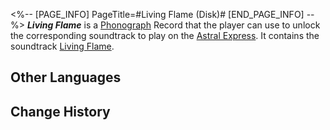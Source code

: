 <%-- [PAGE_INFO]
PageTitle=#Living Flame (Disk)#
[END_PAGE_INFO] --%>
{{Item Infobox
|title       = ''Living Flame''
|id          = 210386
|image       = Item Living Flame (Disk).png{{subst:void|<!--$UPLOAD:<<SpriteOutput/ItemFigures/210001.png>-<Item Living Flame (Disk).png>-<Item Icons>>-->}}
|type        = Disk
|invCategory = Valuables
|rarity      = 3
|effect      = 
|description = A record that can be played on the Express' phonograph. It might be a chance acquisition or a gift from someone else. All sorts of memories surge up when the music plays &mdash; the smiles, encounters, touches, and the excitement of battle. Maybe that is why people still collect records even as society rapidly advances.<br />The current record contains the track "Living Flame."
}}
{{Description|''The world burns according to a certain scale and extinguishes at a certain scale. Yet, without struggle and opposition, the world would perish.''}}
'''''Living Flame''''' is a [[Phonograph]] Record that the player can use to unlock the corresponding soundtrack to play on the [[Astral Express]]. It contains the soundtrack [[Living Flame]].

==Other Languages==
{{Other Languages
|en   = ''Living Flame''
|zhs  = 《活火》
|zht  = 〈活火〉
|ja   = 『活火』
|ko   = ≪활화≫
|es   = Fuego vivo
|fr   = ''Living Flame''
|ru   = Living Flame
|th   = "Living Flame"
|vi   = "Ngọn Lửa Sự Sống"
|de   = „Lebende Flamme“
|id   = "Living Flame"
|pt   = "Living Flame"
}}

==Change History==
{{Change History|3.0}}